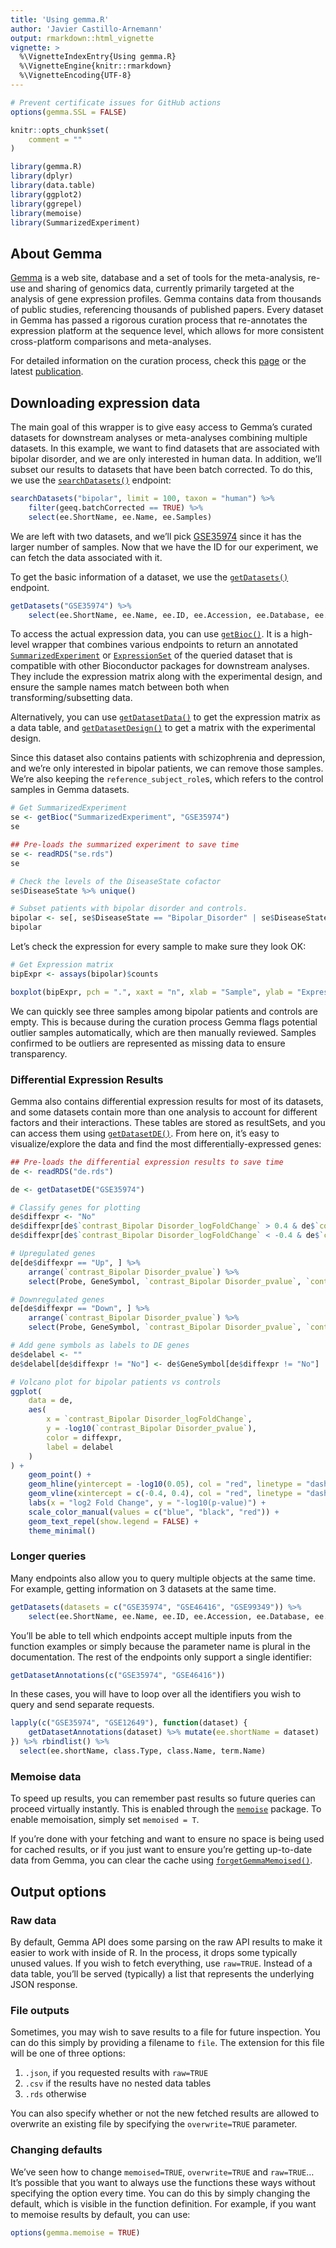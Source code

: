 ```yaml
---
title: 'Using gemma.R'
author: 'Javier Castillo-Arnemann'
output: rmarkdown::html_vignette
vignette: >
  %\VignetteIndexEntry{Using gemma.R}
  %\VignetteEngine{knitr::rmarkdown}
  %\VignetteEncoding{UTF-8}
---
```


```r
# Prevent certificate issues for GitHub actions
options(gemma.SSL = FALSE)

knitr::opts_chunk$set(
    comment = ""
)
```

```r
library(gemma.R)
library(dplyr)
library(data.table)
library(ggplot2)
library(ggrepel)
library(memoise)
library(SummarizedExperiment)
```

## About Gemma
[Gemma](https://gemma.ubc.msl.ca/) is a web site, database and a set of tools for the meta-analysis, re-use and sharing of genomics data, currently primarily targeted at the analysis of gene expression profiles. Gemma contains data from thousands of public studies, referencing thousands of published papers. Every dataset in Gemma has passed a rigorous curation process that re-annotates the expression platform at the sequence level, which allows for more consistent cross-platform comparisons and meta-analyses.

For detailed information on the curation process, check this [page](https://pavlidislab.github.io/Gemma/curation.html) or the latest [publication](https://academic.oup.com/database/article/doi/10.1093/database/baab006/6143045).

## Downloading expression data
The main goal of this wrapper is to give easy access to Gemma's curated datasets for downstream analyses or meta-analyses combining multiple datasets. In this example, we want to find datasets that are associated with bipolar disorder, and we are only interested in human data. In addition, we'll subset our results to datasets that have been batch corrected. To do this, we use the [`searchDatasets()`](https://pavlidislab.github.io/gemma.R/reference/searchDatasets.html) endpoint:

```r
searchDatasets("bipolar", limit = 100, taxon = "human") %>%
    filter(geeq.batchCorrected == TRUE) %>%
    select(ee.ShortName, ee.Name, ee.Samples)
```

We are left with two datasets, and we'll pick [GSE35974](https://gemma.msl.ubc.ca/expressionExperiment/showExpressionExperiment.html?id=5939) since it has the larger number of samples.
Now that we have the ID for our experiment, we can fetch the data associated with it.

To get the basic information of a dataset, we use the [`getDatasets()`](https://pavlidislab.github.io/gemma.R/reference/getDatasets.html) endpoint.

```r
getDatasets("GSE35974") %>%
    select(ee.ShortName, ee.Name, ee.ID, ee.Accession, ee.Database, ee.Samples, taxon.Name)
```

To access the actual expression data, you can use [`getBioc()`](https://pavlidislab.github.io/gemma.R/reference/getBioc.html).
It is a high-level wrapper that combines various
endpoints to return an annotated [`SummarizedExperiment`](https://bioconductor.org/packages/release/bioc/vignettes/SummarizedExperiment/inst/doc/SummarizedExperiment.html) or [`ExpressionSet`](https://bioconductor.org/packages/release/bioc/vignettes/Biobase/inst/doc/ExpressionSetIntroduction.pdf) of the queried dataset that is compatible with other Bioconductor packages for downstream analyses. They include the expression matrix along with
the experimental design, and ensure the sample names match between both when transforming/subsetting data. 

Alternatively, you can use [`getDatasetData()`](https://pavlidislab.github.io/gemma.R/reference/getDatasetData.html) to get the expression matrix as a data table, and [`getDatasetDesign()`](https://pavlidislab.github.io/gemma.R/reference/getDatasetDesign.html) to get a matrix with the experimental design. 

Since this dataset also contains patients with schizophrenia and depression, and we're only interested in bipolar patients, we can remove those samples.
We're also keeping the `reference_subject_role`s, which refers to the control samples in Gemma datasets.
```r
# Get SummarizedExperiment
se <- getBioc("SummarizedExperiment", "GSE35974")
se
```

```r
## Pre-loads the summarized experiment to save time
se <- readRDS("se.rds")
se
```


```r
# Check the levels of the DiseaseState cofactor
se$DiseaseState %>% unique()

# Subset patients with bipolar disorder and controls.
bipolar <- se[, se$DiseaseState == "Bipolar_Disorder" | se$DiseaseState == "reference_subject_role"]
bipolar
```

Let's check the expression for every sample to make sure they look OK:
```r
# Get Expression matrix
bipExpr <- assays(bipolar)$counts

boxplot(bipExpr, pch = ".", xaxt = "n", xlab = "Sample", ylab = "Expression")
```

We can quickly see three samples among bipolar patients and controls are empty. This is because during the curation process Gemma flags potential outlier samples automatically, which are then manually reviewed. Samples confirmed to be outliers are represented as missing data to ensure transparency.

### Differential Expression Results
Gemma also contains differential expression results for most of its datasets, and some datasets contain more than one analysis to account for different factors and their interactions. These tables are stored as resultSets, and you can access them using [`getDatasetDE()`](https://pavlidislab.github.io/gemma.R/reference/getDatasetDE.html). From here on, it's easy to visualize/explore the data and find the most differentially-expressed genes:

```r
## Pre-loads the differential expression results to save time
de <- readRDS("de.rds")
```

```r
de <- getDatasetDE("GSE35974")
```

```r
# Classify genes for plotting
de$diffexpr <- "No"
de$diffexpr[de$`contrast_Bipolar Disorder_logFoldChange` > 0.4 & de$`contrast_Bipolar Disorder_pvalue` < 0.05] <- "Up"
de$diffexpr[de$`contrast_Bipolar Disorder_logFoldChange` < -0.4 & de$`contrast_Bipolar Disorder_pvalue` < 0.05] <- "Down"

# Upregulated genes
de[de$diffexpr == "Up", ] %>%
    arrange(`contrast_Bipolar Disorder_pvalue`) %>%
    select(Probe, GeneSymbol, `contrast_Bipolar Disorder_pvalue`, `contrast_Bipolar Disorder_logFoldChange`)

# Downregulated genes
de[de$diffexpr == "Down", ] %>%
    arrange(`contrast_Bipolar Disorder_pvalue`) %>%
    select(Probe, GeneSymbol, `contrast_Bipolar Disorder_pvalue`, `contrast_Bipolar Disorder_logFoldChange`)

# Add gene symbols as labels to DE genes
de$delabel <- ""
de$delabel[de$diffexpr != "No"] <- de$GeneSymbol[de$diffexpr != "No"]

# Volcano plot for bipolar patients vs controls
ggplot(
    data = de,
    aes(
        x = `contrast_Bipolar Disorder_logFoldChange`,
        y = -log10(`contrast_Bipolar Disorder_pvalue`),
        color = diffexpr,
        label = delabel
    )
) +
    geom_point() +
    geom_hline(yintercept = -log10(0.05), col = "red", linetype = "dashed") +
    geom_vline(xintercept = c(-0.4, 0.4), col = "red", linetype = "dashed") +
    labs(x = "log2 Fold Change", y = "-log10(p-value)") +
    scale_color_manual(values = c("blue", "black", "red")) +
    geom_text_repel(show.legend = FALSE) +
    theme_minimal()
```

### Longer queries
Many endpoints also allow you to query multiple objects at the same time. For example, getting information on 3 datasets at the same time.

```r
getDatasets(datasets = c("GSE35974", "GSE46416", "GSE99349")) %>%
    select(ee.ShortName, ee.Name, ee.ID, ee.Accession, ee.Database, ee.Samples, taxon.Name)
```

You'll be able to tell which endpoints accept multiple inputs from the function examples or simply because the parameter name is plural in the documentation. The rest of the endpoints only support a single identifier:

```r
getDatasetAnnotations(c("GSE35974", "GSE46416"))
```

In these cases, you will have to loop over all the identifiers you wish to query and send separate requests.

```r
lapply(c("GSE35974", "GSE12649"), function(dataset) {
    getDatasetAnnotations(dataset) %>% mutate(ee.shortName = dataset)
}) %>% rbindlist() %>%
  select(ee.shortName, class.Type, class.Name, term.Name)
```

### Memoise data
To speed up results, you can remember past results so future queries can proceed virtually instantly. This is enabled through the [`memoise`](https://github.com/r-lib/memoise) package. To enable memoisation, simply set `memoised = T`.

If you're done with your fetching and want to ensure no space is being used for cached results, or if you just want to ensure you're getting up-to-date data from Gemma, you can clear the cache using [`forgetGemmaMemoised()`](https://pavlidislab.github.io/gemma.R/reference/forgetGemmaMemoised.html).

## Output options

### Raw data
By default, Gemma API does some parsing on the raw API results to make it easier to work with inside of R. In the process, it drops some typically unused values. If you wish to fetch everything, use `raw=TRUE`. Instead of a data table, you'll be served (typically) a list that represents the underlying JSON response.

### File outputs
Sometimes, you may wish to save results to a file for future inspection. You can do this simply by providing a filename to `file`. The extension for this file will be one of three options:

1.  `.json`, if you requested results with `raw=TRUE`
2.  `.csv` if the results have no nested data tables
3.  `.rds` otherwise

You can also specify whether or not the new fetched results are allowed to overwrite an existing file by specifying the `overwrite=TRUE` parameter.

### Changing defaults
We've seen how to change `memoised=TRUE`, `overwrite=TRUE` and `raw=TRUE`... It's possible that you want to always use the functions these ways without specifying the option every time. You can do this by simply changing the default, which is visible in the function definition. For example, if you want to memoise results by default, you can use:

```r
options(gemma.memoise = TRUE)
```
